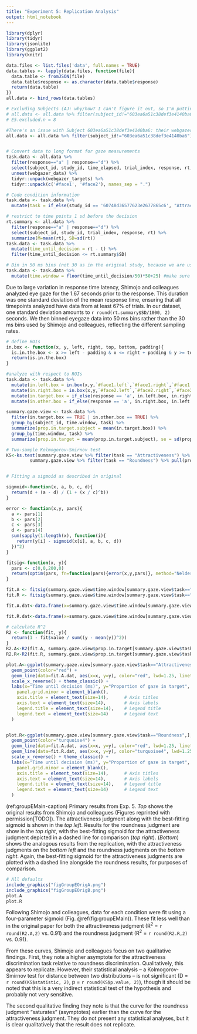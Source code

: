 ```yaml
---
title: "Experiment 5: Replication Analysis"
output: html_notebook
---
```


```r
library(dplyr)
library(tidyr)
library(jsonlite)
library(ggplot2)
library(knitr)
```

```r
data.files <- list.files('data', full.names = TRUE)
data.tables <- lapply(data.files, function(file){
  data.table <- fromJSON(file)
  data.table$response <- as.character(data.table$response)
  return(data.table)
})
all.data <- bind_rows(data.tables)
```

```r
# Excluding Subjects (AJ: why/how? I can't figure it out, so I'm putting them back in)
# all.data <- all.data %>% filter(subject_id!="603ea6a51c38def3e4140ba6" & subject_id!="5ce1372c55fe0d001869c8d8" & subject_id!="5f47d860b56e68220cb86be1" & subject_id!="607eaf87ac02229ef4fa8f4a" & subject_id!="5d30857eb2f0ad00163470f3" & subject_id!="5e272684f205790453c2c4b8" & subject_id!="5f5b5881b17fa72756b8ff2a" & subject_id!="5fae5291ec402509e2885604")
# E5.excluded.n = 8

#There's an issue with Subject 603ea6a51c38def3e4140ba6: their webgazer_data is a list of length 0 instead of a dataframe like the others.
all.data <- all.data %>% filter(subject_id!="603ea6a51c38def3e4140ba6")


# Convert data to long format for gaze measurements
task.data <- all.data %>%
  filter(response=="a" | response=="d") %>%
  select(subject_id, study_id, time_elapsed, trial_index, response, rt, webgazer_data, webgazer_targets) %>%
  unnest(webgazer_data) %>%
  tidyr::unpack(webgazer_targets) %>%
  tidyr::unpack(c('#face1', '#face2'), names_sep = ".")

# Code condition information
task.data <- task.data %>%
  mutate(task = if_else(study_id == '60748d36577623e2677865c6', "Attractiveness", "Roundness"))

# restrict to time points 1 sd before the decision
rt.summary <- all.data %>%
  filter(response=="a" | response=="d") %>%
  select(subject_id, study_id, trial_index, response, rt) %>%
  summarize(M=mean(rt), SD=sd(rt))
task.data <- task.data %>%
  mutate(time_until_decision = rt - t) %>%
  filter(time_until_decision <= rt.summary$SD)

# Bin in 50 ms bins (not 30 as in the original study, because we are using webcams)
task.data <- task.data %>%
  mutate(time.window = floor(time_until_decision/50)*50+25) #make sure bin is centered


```

Due to large variation in response time latency, Shimojo and colleagues analyzed eye gaze for the 1.67 seconds prior to the response. This duration was one standard deviation of the mean response time, ensuring that all timepoints analyzed have data from at least 67% of trials. In our dataset, one standard deviation amounts to `r round(rt.summary$SD/1000, 2)` seconds. We then binned eyegaze data into 50 ms bins rather than the 30 ms bins used by Shimojo and colleagues, reflecting the different sampling rates.

```r
# define ROIs
in.box <- function(x, y, left, right, top, bottom, padding){
  is.in.the.box <- x >= left - padding & x <= right + padding & y >= top - padding & y <= bottom + padding
  return(is.in.the.box)
}

#analyze with respect to ROIs
task.data <- task.data %>%
  mutate(in.left.box = in.box(x,y,`#face1.left`,`#face1.right`,`#face1.top`,`#face1.bottom`,0)) %>%
  mutate(in.right.box = in.box(x,y,`#face2.left`,`#face2.right`,`#face2.top`,`#face2.bottom`,0)) %>%
  mutate(in.target.box = if_else(response == 'a', in.left.box, in.right.box)) %>%
  mutate(in.other.box = if_else(response == 'a', in.right.box, in.left.box))

summary.gaze.view <- task.data %>%
  filter(in.target.box == TRUE | in.other.box == TRUE) %>%
  group_by(subject_id, time.window, task) %>%
  summarize(prop.in.target.subject = mean(in.target.box)) %>%
  group_by(time.window, task) %>%
  summarize(prop.in.target = mean(prop.in.target.subject), se = sd(prop.in.target.subject)/sqrt(n()))

# Two-sample Kolmogorov-Smirnov test
KS<-ks.test(summary.gaze.view %>% filter(task == "Attractiveness") %>% pull(prop.in.target),
         summary.gaze.view %>% filter(task == "Roundness") %>% pull(prop.in.target))


# Fitting a sigmoid as described in original

sigmoid<-function(x, a, b, c, d){
  return(d + (a - d) / (1 + (x / c)^b))
}

error <- function(x,y, pars){
  a <- pars[1]
  b <- pars[2]
  c <- pars[3]
  d <- pars[4]
  sum(sapply(1:length(x), function(i){
    return(y[i] - sigmoid(x[i], a, b, c, d))
  })^2)
}

fitsig<-function(x, y){
  pars <- c(0,0,200,0)
  return(optim(pars, fn=function(pars){error(x,y,pars)}, method="Nelder-Mead"))
}

fit.A <- fitsig(summary.gaze.view$time.window[summary.gaze.view$task=="Attractiveness"], summary.gaze.view$prop.in.target[summary.gaze.view$task=="Attractiveness"])
fit.R <- fitsig(summary.gaze.view$time.window[summary.gaze.view$task=="Roundness"], summary.gaze.view$prop.in.target[summary.gaze.view$task=="Roundness"])

fit.A.dat<-data.frame(x=summary.gaze.view$time.window[summary.gaze.view$task=="Attractiveness"], y=sigmoid(summary.gaze.view$time.window[summary.gaze.view$task=="Attractiveness"], fit.A$par[1], fit.A$par[2], fit.A$par[3], fit.A$par[4]))

fit.R.dat<-data.frame(x=summary.gaze.view$time.window[summary.gaze.view$task=="Roundness"], y=sigmoid(summary.gaze.view$time.window[summary.gaze.view$task=="Roundness"], fit.R$par[1], fit.R$par[2], fit.R$par[3], fit.R$par[4]))

# calculate R^2
R2 <- function(fit, y){
  return(1 - fit$value / sum((y - mean(y))^2))
}
R2.A<-R2(fit.A, summary.gaze.view$prop.in.target[summary.gaze.view$task=="Attractiveness"])
R2.R<-R2(fit.R, summary.gaze.view$prop.in.target[summary.gaze.view$task=="Roundness"])

plot.A<-ggplot(summary.gaze.view[summary.gaze.view$task=="Attractiveness",], aes(x=time.window, y=prop.in.target))+
  geom_point(color="red") + 
  geom_line(data=fit.A.dat, aes(x=x, y=y), color="red", lwd=1.25, linetype = "solid") + 
  scale_x_reverse() + theme_classic() + 
  labs(x="Time until decision (ms)", y="Proportion of gaze in target", color="Task", fill="Task") + ylim(.4, 1) +     theme(
    panel.grid.minor = element_blank(),
    axis.title = element_text(size=14),      # Axis titles
    axis.text = element_text(size=14),       # Axis labels
    legend.title = element_text(size=14),    # Legend title
    legend.text = element_text(size=14)      # Legend text
  )


plot.R<-ggplot(summary.gaze.view[summary.gaze.view$task=="Roundness",], aes(x=time.window, y=prop.in.target))+
  geom_point(color="turquoise4") + 
  geom_line(data=fit.A.dat, aes(x=x, y=y), color="red", lwd=1.25, linetype = "dashed") + 
  geom_line(data=fit.R.dat, aes(x=x, y=y), color="turquoise4", lwd=1.25, linetype = "solid") + 
  scale_x_reverse() + theme_classic() + 
  labs(x="Time until decision (ms)", y="Proportion of gaze in target", color="Task", fill="Task") + ylim(.4, 1) +     theme(
    panel.grid.minor = element_blank(),
    axis.title = element_text(size=14),      # Axis titles
    axis.text = element_text(size=14),       # Axis labels
    legend.title = element_text(size=14),    # Legend title
    legend.text = element_text(size=14)      # Legend text
  )


```


(ref:groupEMain-caption) Primary results from Exp. 5. *Top* shows the original results from Shimojo and colleagues (Figures reprinted with permission[TODO]). The attractiveness judgment along with the best-fitting sigmoid  is shown in the *top left*. Results for the roundness judgment are show in the *top right*, with the best-fitting sigmoid for the attractiveness judgment depicted in a dashed line for comparison (*top right*). (*Bottom*) shows the analogous results from the replication, with the attractiveness judgments on the *bottom left* and the roundness judgments on the *bottom right*. Again, the best-fitting sigmoid for the attractiveness judgments are plotted with a dashed line alongside the roundness results, for purposes of comparison.

```r
# All defaults
include_graphics("figGroupEOrigA.png")
include_graphics("figGroupEOrigB.png")
plot.A
plot.R
```

Following Shimojo and colleagues, data for each condition were fit using a four-parameter sigmoid (Fig. \@ref(fig:groupEMain)). These fit less well than in the original paper for both the attractiveness judgment (R^2^ = `r round(R2.A,2)` vs. 0.91) and the roundness judgment (R^2^ = `r round(R2.R,2)` vs. 0.91). 

From these curves, Shimojo and colleagues focus on two qualitative findings. First, they note a higher asymptote for the attractiveness discrimination task relative to roundness discrimination. Qualitatively, this appears to replicate. However, their statistical analysis -- a Kolmogorov-Smirnov test for distance between two distributions -- is not significant (D = `r round(KS$statistic, 2)`, p = `r round(KS$p.value, 2)`), though it should be noted that this is a very indirect statistical test of the hypothesis and probably not very sensitive.

The second qualitative finding they note is that the curve for the roundness judgment "saturates" (asymptotes) earlier than the curve for the attractiveness judgment. They do not present any statistical analyses, but it is clear qualitatively that the result does not replicate. 


